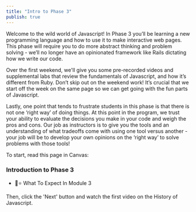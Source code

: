 ```yaml
---
title: "Intro to Phase 3"
publish: true
---
```


Welcome to the wild world of Javascript! In Phase 3 you’ll be learning a new programming language and how to use it to make interactive web pages. This phase will require you to do more abstract thinking and problem solving - we’ll no longer have an opinionated framework like Rails dictating how we write our code.

Over the first weekend, we'll give you some pre-recorded videos and supplemental labs that review the fundamentals of Javascript, and how it’s different from Ruby. Don’t skip out on the weekend work! It’s crucial that we start off the week on the same page so we can get going with the fun parts of Javascript.

Lastly, one point that tends to frustrate students in this phase is that there is not one ‘right way’ of doing things. At this point in the program, we trust your ability to evaluate the decisions you make in your code and weigh the pros and cons. Our job as instructors is to give you the tools and an understanding of what tradeoffs come with using one tool versus another - your job will be to develop your own opinions on the ‘right way’ to solve problems with those tools!

To start, read this page in Canvas:

### Introduction to Phase 3
- 📖⭐️ What To Expect In Module 3

Then, click the 'Next' button and watch the first video on the History of Javascript.

